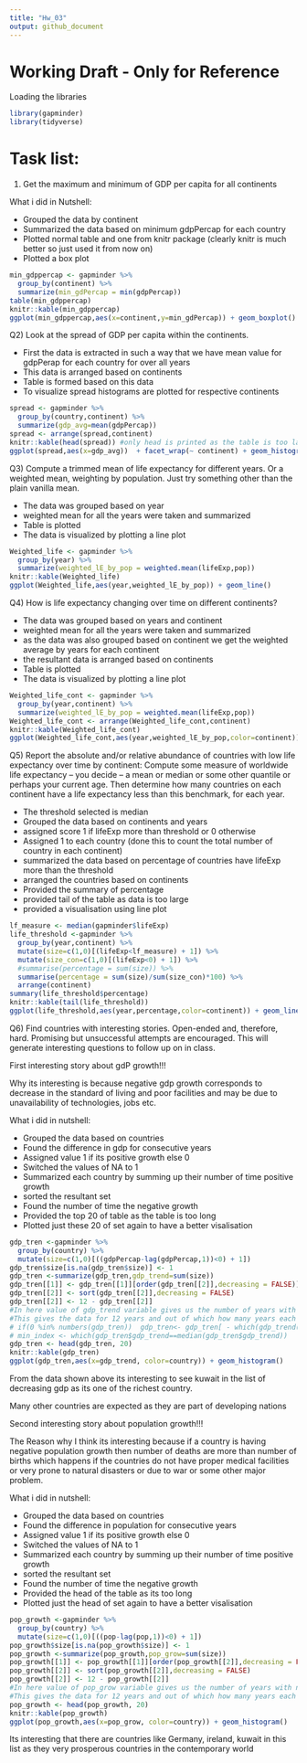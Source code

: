 ```yaml
---
title: "Hw_03"
output: github_document
---
```


# Working Draft - Only for Reference


Loading the libraries
```r
library(gapminder)
library(tidyverse)
```


<a name="Header1">
</a>

# Task list:

1) Get the maximum and minimum of GDP per capita for all continents

What i did in Nutshell:

- Grouped the data by continent
- Summarized the data based on minimum gdpPercap for each country
- Plotted normal table and one from knitr package (clearly knitr is much better so just used it from now on)
- Plotted a box plot  

```r
min_gdppercap <- gapminder %>% 
  group_by(continent) %>% 
  summarize(min_gdPercap = min(gdpPercap))
table(min_gdppercap)
knitr::kable(min_gdppercap)
ggplot(min_gdppercap,aes(x=continent,y=min_gdPercap)) + geom_boxplot()
```


<a name="Header2">
</a>

Q2) Look at the spread of GDP per capita within the continents.

- First the data is extracted in such a way that we have mean value for gdpPerap for each country for over all years
- This data is arranged based on continents
- Table is formed based on this data
- To visualize spread histograms are plotted for respective continents

```r
spread <- gapminder %>%
  group_by(country,continent) %>%
  summarize(gdp_avg=mean(gdpPercap))
spread <- arrange(spread,continent)
knitr::kable(head(spread)) #only head is printed as the table is too large
ggplot(spread,aes(x=gdp_avg))  + facet_wrap(~ continent) + geom_histogram()
```


<a name="Header3">
</a>

Q3) Compute a trimmed mean of life expectancy for different years. Or a weighted mean, weighting by population. Just try something other than the plain vanilla mean.

- The data was grouped based on year
- weighted mean for all the years were taken and summarized
- Table is plotted
- The data is visualized by plotting a line plot 

```r
Weighted_life <- gapminder %>% 
  group_by(year) %>% 
  summarize(weighted_lE_by_pop = weighted.mean(lifeExp,pop))
knitr::kable(Weighted_life)
ggplot(Weighted_life,aes(year,weighted_lE_by_pop)) + geom_line()
```


<a name="Header4">
</a>


Q4) How is life expectancy changing over time on different continents?

- The data was grouped based on years and continent
- weighted mean for all the years were taken and summarized
- as the data was also grouped based on continent we get the weighted average by years for each continent
- the resultant data is arranged based on continents
- Table is plotted
- The data is visualized by plotting a line plot 

```r
Weighted_life_cont <- gapminder %>% 
  group_by(year,continent) %>% 
  summarize(weighted_lE_by_pop = weighted.mean(lifeExp,pop))
Weighted_life_cont <- arrange(Weighted_life_cont,continent)
knitr::kable(Weighted_life_cont)
ggplot(Weighted_life_cont,aes(year,weighted_lE_by_pop,color=continent)) + geom_line()
```


<a name="Header5">
</a>

Q5) Report the absolute and/or relative abundance of countries with low life expectancy over time by continent: Compute some measure of worldwide life expectancy – you decide – a mean or median or some other quantile or perhaps your current age. Then determine how many countries on each continent have a life expectancy less than this benchmark, for each year.

- The threshold selected is median
- Grouped the data based on continents and years 
- assigned score 1 if lifeExp more than threshold or 0 otherwise
- Assigned 1 to each country (done this to count the total number of country in each continent)
- summarized the data based on percentage of countries have lifeExp more than the threshold
- arranged the countries based on continents
- Provided the summary of percentage 
- provided tail of the table as data is too large
- provided a visualisation using line plot

```r
lf_measure <- median(gapminder$lifeExp)
life_threshold <-gapminder %>% 
  group_by(year,continent) %>% 
  mutate(size=c(1,0)[(lifeExp<lf_measure) + 1]) %>%
  mutate(size_con=c(1,0)[(lifeExp<0) + 1]) %>% 
  #summarise(percentage = sum(size)) %>% 
  summarise(percentage = sum(size)/sum(size_con)*100) %>% 
  arrange(continent)
summary(life_threshold$percentage)
knitr::kable(tail(life_threshold))
ggplot(life_threshold,aes(year,percentage,color=continent)) + geom_line()
```


<a name="Header6">
</a>

Q6) Find countries with interesting stories. Open-ended and, therefore, hard. Promising but unsuccessful attempts are encouraged. This will generate interesting questions to follow up on in class.

First interesting story about gdP growth!!!

Why its interesting is because negative gdp growth corresponds to decrease in the standard of living and poor facilities and may be due to unavailability of technologies, jobs etc.

What i did in nutshell:

- Grouped the data based on countries
- Found the difference in gdp for consecutive years
- Assigned value 1 if its positive growth else 0
- Switched the values of NA to 1
- Summarized each country by summing up their number of time positive growth
- sorted the resultant set
- Found the number of time the negative growth
- Provided the top 20 of table as the table is too long
- Plotted just these 20 of set again to have a better visalisation


```r
gdp_tren <-gapminder %>% 
  group_by(country) %>% 
  mutate(size=c(1,0)[((gdpPercap-lag(gdpPercap,1))<0) + 1])
gdp_tren$size[is.na(gdp_tren$size)] <- 1
gdp_tren <-summarize(gdp_tren,gdp_trend=sum(size))
gdp_tren[[1]] <- gdp_tren[[1]][order(gdp_tren[[2]],decreasing = FALSE)]
gdp_tren[[2]] <- sort(gdp_tren[[2]],decreasing = FALSE)
gdp_tren[[2]] <- 12 - gdp_tren[[2]]
#In here value of gdp_trend variable gives us the number of years with negative gdp Growth for the countries
#This gives the data for 12 years and out of which how many years each country had negative gdp growth
# if(0 %in% numbers(gdp_tren))  gdp_tren<- gdp_tren[ - which(gdp_trend(gdp_tren) == 0)]
# min_index <- which(gdp_tren$gdp_trend==median(gdp_tren$gdp_trend))
gdp_tren <- head(gdp_tren, 20)
knitr::kable(gdp_tren)
ggplot(gdp_tren,aes(x=gdp_trend, color=country)) + geom_histogram() 
```


From the data shown above its interesting to see kuwait in the list of decreasing gdp as its one of the richest country.

Many other countries are expected as they are part of developing nations

Second interesting story about population growth!!!

The Reason why I think its interesting because if a country is having negative population growth then number of deaths are more than number of births which happens if the countries do not have proper medical facilities or very prone to natural disasters or due to war or some other major problem. 

What i did in nutshell:

- Grouped the data based on countries
- Found the difference in population for consecutive years
- Assigned value 1 if its positive growth else 0
- Switched the values of NA to 1
- Summarized each country by summing up their number of time positive growth
- sorted the resultant set
- Found the number of time the negative growth
- Provided the head of the table as its too long
- Plotted just the head of set again to have a better visalisation

```r
pop_growth <-gapminder %>% 
  group_by(country) %>%
  mutate(size=c(1,0)[((pop-lag(pop,1))<0) + 1])
pop_growth$size[is.na(pop_growth$size)] <- 1
pop_growth <-summarize(pop_growth,pop_grow=sum(size))
pop_growth[[1]] <- pop_growth[[1]][order(pop_growth[[2]],decreasing = FALSE)]
pop_growth[[2]] <- sort(pop_growth[[2]],decreasing = FALSE)
pop_growth[[2]] <- 12 - pop_growth[[2]]
#In here value of pop_grow variable gives us the number of years with negative population Growth for the countries
#This gives the data for 12 years and out of which how many years each country had negative population growth
pop_growth <- head(pop_growth, 20)
knitr::kable(pop_growth)
ggplot(pop_growth,aes(x=pop_grow, color=country)) + geom_histogram() 
```

Its interesting that there are countries like Germany, ireland, kuwait in this list as they very prosperous countries in the contemporary world

